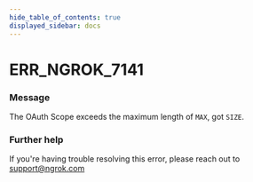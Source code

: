 ```yaml
---
hide_table_of_contents: true
displayed_sidebar: docs
---
```



# ERR_NGROK_7141

### Message

The OAuth Scope exceeds the maximum length of `MAX`, got `SIZE`.

<ErrorDetails error="err_ngrok_7141" />

### Further help

If you're having trouble resolving this error, please reach out to [support@ngrok.com](mailto:support@ngrok.com?subject=Help%20with%20ERR_NGROK_7141)


